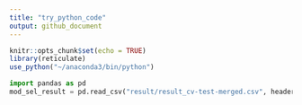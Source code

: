 ```yaml
---
title: "try_python_code"
output: github_document
---
```


```r
knitr::opts_chunk$set(echo = TRUE)
library(reticulate)
use_python("~/anaconda3/bin/python")
```

```python
import pandas as pd
mod_sel_result = pd.read_csv("result/result_cv-test-merged.csv", header=[0,1], index_col=[0])
```

